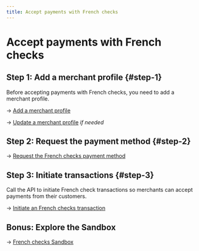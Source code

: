 ```yaml
---
title: Accept payments with French checks
---
```


# Accept payments with French checks

## Step 1: Add a merchant profile {#step-1}

Before accepting payments with French checks, you need to add a merchant profile.

→ [Add a merchant profile](../profiles/guide-add.mdx)

→ [Update a merchant profile](../profiles/guide-update.mdx) *if needed*

## Step 2: Request the payment method {#step-2}

→ [Request the French checks payment method](./guide-request.mdx)

## Step 3: Initiate transactions {#step-3}

Call the API to initiate French check transactions so merchants can accept payments from their customers.

→ [Initiate an French checks transaction](./guide-initiate.mdx)

## Bonus: Explore the Sandbox

→ [French checks Sandbox](./sandbox.mdx)